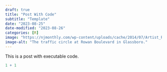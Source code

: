 ```yaml
---
draft: true
title: "Post With Code"
subtitle: "Template"
date: "2023-08-25"
date-modified: "2023-08-26"
categories: [R]
image: "https://njmonthly.com/wp-content/uploads/cache/2014/07/Artist_Rendering_of_Rowan_Boulevard/3276546288.jpg"
image-alt: "The traffic circle at Rowan Boulevard in Glassboro."
---
```


This is a post with executable code.

```r
1 + 1
```
